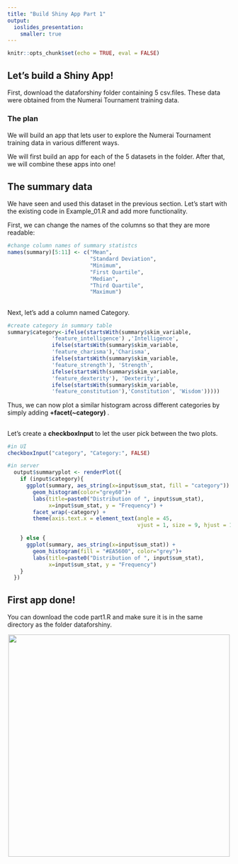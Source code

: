 ---
title: "Build Shiny App Part 1"
output:
  ioslides_presentation:
    smaller: true
---

```{r setup, include=FALSE}
knitr::opts_chunk$set(echo = TRUE, eval = FALSE)
```

## Let's build a Shiny App!

First, download the dataforshiny folder containing 5 csv.files. These data were obtained from the Numerai Tournament training data. 

### The plan

####
We will build an app that lets user to explore the Numerai Tournament training data in various different ways.

We will first build an app for each of the 5 datasets in the folder. After that, we will combine these apps into one!


## The summary data

We have seen and used this dataset in the previous section. Let's start with the existing code in Example_01.R and add more functionality.

First, we can change the names of the columns so that they are more readable:

```{r}
#change column names of summary statistcs
names(summary)[5:11] <- c("Mean",
                          "Standard Deviation",
                          "Minimum",
                          "First Quartile",
                          "Median",
                          "Third Quartile",
                          "Maximum")
```

##

Next, let's add a column named Category.

```{r}
#create category in summary table
summary$category<-ifelse(startsWith(summary$skim_variable,
              'feature_intelligence') ,'Intelligence',
              ifelse(startsWith(summary$skim_variable,
              'feature_charisma'),'Charisma',
              ifelse(startsWith(summary$skim_variable,
              'feature_strength'), 'Strength',
              ifelse(startsWith(summary$skim_variable,
              'feature_dexterity'), 'Dexterity',
              ifelse(startsWith(summary$skim_variable,
              'feature_constitution'),'Constitution', 'Wisdom')))))
```


Thus, we can now plot a similar histogram across different categories by simply adding <b> +facet(~category) </b>.

##

Let's create a <b> checkboxInput </b> to let the user pick between the two plots.

```{r}
#in UI
checkboxInput("category", "Category:", FALSE)

#in server
  output$summaryplot <- renderPlot({
    if (input$category){
      ggplot(summary, aes_string(x=input$sum_stat, fill = "category")) +
        geom_histogram(color="grey60")+
        labs(title=paste0("Distribution of ", input$sum_stat),
             x=input$sum_stat, y = "Frequency") +
        facet_wrap(~category) +
        theme(axis.text.x = element_text(angle = 45,
                                         vjust = 1, size = 9, hjust = 1))

    } else {
      ggplot(summary, aes_string(x=input$sum_stat)) +
        geom_histogram(fill = "#EA5600", color="grey")+
        labs(title=paste0("Distribution of ", input$sum_stat),
             x=input$sum_stat, y = "Frequency")        
    }
  })

```

## First app done!

You can download the code part1.R and make sure it is in the same directory as the folder dataforshiny.

<center><img src="images/part1.PNG" height=500px></center>
